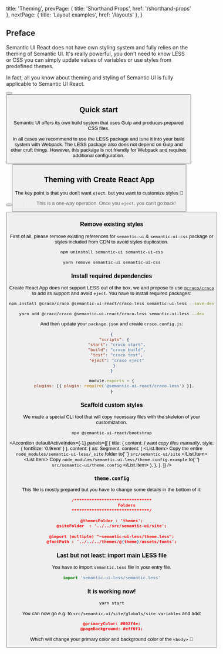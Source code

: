 
  title: 'Theming',
  prevPage: { title: 'Shorthand Props', href: '/shorthand-props' },
  nextPage: { title: 'Layout examples', href: '/layouts' },
}

## Preface

Semantic UI React does not have own styling system and fully relies on the theming of
Semantic UI. It's really powerful, you don't need to know LESS or CSS you can simply
update values of variables or use styles from predefined themes.

In fact, all you know about theming and styling of Semantic UI is fully applicable to Semantic UI React.

<Button
  content='Learn more about theming'
  labelPosition='right'
  href='https://semantic-ui.com/usage/theming.html'
  icon='external alternate'
  target='_blank'
/>
<Button
  content='Creating themes'
  labelPosition='right'
  href='http://learnsemantic.com/themes/creating.html'
  icon='external alternate'
  target='_blank'
/>

## Quick start

Semantic UI offers its own build system that uses Gulp and produces prepared CSS files.

In all cases we recommend to use the LESS package and tune it into your build system with Webpack. The LESS package also does not depend on Gulp and other cruft things.
However, this package is not friendly for Webpack and requires additional configuration.

<Button
  content='Semantic UI LESS'
  labelPosition='right'
  href='https://github.com/Semantic-Org/Semantic-UI-LESS'
  icon='github'
  target='_blank'
/>
<Button
  content='Configuring Webpack for theming'
  labelPosition='right'
  href='https://medium.com/@marekurbanowicz/how-to-customize-fomantic-ui-with-less-and-webpack-applicable-to-semantic-ui-too-fbf98a74506c'
  icon='medium'
  target='_blank'
/>

## Theming with Create React App

The key point is that you don't want `eject`, but you want to customize styles 🤔

> This is a one-way operation. Once you `eject`, you can't go back!

<Button
  content="Don't eject your Create React App"
  labelPosition='right'
  href='https://medium.com/curated-by-versett/dont-eject-your-create-react-app-b123c5247741'
  icon='medium'
  size='small'
  target='_blank'
/>

### Remove existing styles

First of all, please remove existing references for `semantic-ui` & `semantic-ui-css` package or styles included from CDN to avoid styles duplication.

```bash
npm uninstall semantic-ui semantic-ui-css
```

```bash
yarn remove semantic-ui semantic-ui-css
```

### Install required dependencies

Create React App does not support LESS out of the box, we and propose to use [`@craco/craco`](https://www.npmjs.com/package/@craco/craco) to add its support and avoid `eject`. You have to install required packages:

```bash
npm install @craco/craco @semantic-ui-react/craco-less semantic-ui-less --save-dev
```

```bash
yarn add @craco/craco @semantic-ui-react/craco-less semantic-ui-less --dev
```

And then update your `package.json` and create `craco.config.js`:

```json label=package.json
{
  "scripts": {
    "start": "craco start",
    "build": "craco build",
    "test": "craco test",
    "eject": "craco eject"
  }
}
```

```jsx label=craco.config.js
module.exports = {
  plugins: [{ plugin: require('@semantic-ui-react/craco-less') }],
}
```

### Scaffold custom styles

We made a special CLI tool that will copy necessary files with the skeleton of your customization.

```bash
npx @semantic-ui-react/bootstrap
```

<Accordion
  defaultActiveIndex={-1}
  panels={[
    {
      title: { content: <i>I want copy files manually</i>, style: { fontSize: '0.9rem' } },
      content: {
        as: Segment,
        content: (
          <List bulleted>
            <List.Item>
              Copy the entire <code>node_modules/semantic-ui-less/_site</code> folder to{' '}
              <code>src/semantic-ui/site</code>
            </List.Item>
            <List.Item>
              Copy <code>node_modules/semantic-ui-less/theme.config.example</code> to{' '}
              <code>src/semantic-ui/theme.config</code>
            </List.Item>
          </List>
        ),
      },
    },
  ]}
/>

### `theme.config`

This file is mostly prepared but you have to change some details in the bottom of it:

```json label=src/semantic-ui/theme.config
/*******************************
            Folders
*******************************/

@themesFolder : 'themes';
@siteFolder  : '../../src/semantic-ui/site';

@import (multiple) "~semantic-ui-less/theme.less";
@fontPath : '../../../themes/@{theme}/assets/fonts';
```

### Last but not least: import main LESS file

You have to import `semantic.less` file in your entry file.

```jsx label=index.js
import 'semantic-ui-less/semantic.less'
```

### It is working now!

```bash
yarn start
```

You can now go e.g. to `src/semantic-ui/site/globals/site.variables` and add:

```json
@primaryColor: #002f4e;
@pageBackground: #eff0f1;
```

Which will change your primary color and background color of the `<body>` 🚀
